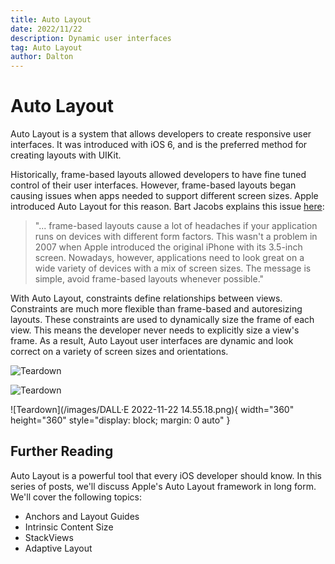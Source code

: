 ```yaml
---
title: Auto Layout
date: 2022/11/22
description: Dynamic user interfaces
tag: Auto Layout
author: Dalton
---
```


# Auto Layout

Auto Layout is a system that allows developers to create responsive user interfaces. It was introduced with iOS 6, and is the preferred method for creating layouts with UIKit. 

Historically, frame-based layouts allowed developers to have fine tuned control of their user interfaces. However, frame-based layouts began causing issues when apps needed to support different screen sizes. Apple introduced Auto Layout for this reason. Bart Jacobs explains this issue [here](https://cocoacasts.com/what-is-auto-layout): 

> "... frame-based layouts cause a lot of headaches if your application runs on devices with different form factors. This wasn't a problem in 2007 when Apple introduced the original iPhone with its 3.5-inch screen. Nowadays, however, applications need to look great on a wide variety of devices with a mix of screen sizes. The message is simple, avoid frame-based layouts whenever possible."

With Auto Layout, constraints define relationships between views. Constraints are much more flexible than frame-based and autoresizing layouts. These constraints are used to dynamically size the frame of each view. This means the developer never needs to explicitly size a view's frame. As a result, Auto Layout user interfaces are dynamic and look correct on a variety of screen sizes and orientations.


<Image
  src="/images/DALL·E 2022-11-22 14.55.18.png"
  alt="Teardown"
  width={360}
  height={360}
  priority
  className="next-image"
/>

<Image
  src="/images/DALL·E 2022-11-22 14.55.18.png"
  alt="Teardown"
  align="center"
  width={360}
  height={360}
  priority
  className="next-image"
/>

![Teardown](/images/DALL·E 2022-11-22 14.55.18.png){ width="360" height="360" style="display: block; margin: 0 auto" }

## Further Reading

Auto Layout is a powerful tool that every iOS developer should know. In this series of posts, we'll discuss Apple's Auto Layout framework in long form. We'll cover the following topics:

- Anchors and Layout Guides
- Intrinsic Content Size
- StackViews
- Adaptive Layout
